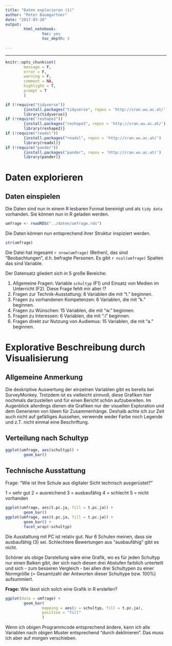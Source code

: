 ```yaml
---
title: "Daten explorieren (1)"
author: "Peter Baumgartner"
date: "2017-03-20"
output: 
        html_notebook:
                toc: yes
                toc_depth: 3
                
---
```

***

```r
knitr::opts_chunk$set(
        message = F,
        error = F,
        warning = F,
        comment = NA,
        highlight = T,
        prompt = T
        )

if (!require("tidyverse")) 
        {install.packages("tidyverse", repos = 'http://cran.wu.ac.at/')
        library(tidyverse)}
if (!require("reshape2"))
        {install.packages("reshape2", repos = 'http://cran.wu.ac.at/')
        library(reshape2)}
if (!require("readxl"))
        {install.packages("readxl", repos = 'http://cran.wu.ac.at/')
        library(readxl)}
if (!require("pander"))
        {install.packages("pander", repos = 'http://cran.wu.ac.at/')
        library(pander)}


```

# Daten explorieren

## Daten einspielen


Die Daten sind nun in einem R lesbaren Format bereinigt und als `tidy data` vorhanden. Sie können nun in R geladen werden.


```r
umfrage <- readRDS("../daten/umfrage.rds")

```

Die Daten können nun entsprechend ihrer Struktur inspiziert werden.

```r
str(umfrage)
```

Die Datei hat ingesamt `r nrow(umfrage)` (Reihen), das sind "Beobachtungen", d.h. befragte Personen. Es gibt `r ncol(umfrage)` Spalten das sind Variable.

Der Datensatz gliedert sich in 5 große Bereiche:

1. Allgemeine Fragen: Variable `schultyp` (F1) und Einsatz von Medien im Unterricht (F2). Diese Frage fehlt mir aber !?
2. Fragen zur Technik-Ausstattung: 8 Variablen die mit "t." beginnen. 
3. Fragen zu vorhandenen Kompetenzen: 6 Variablen, die mit "k." beginnen.
4. Fragen zu Wünschen: 15 Variablen, die mit "w." beginnen.
5. Fragen zu Interessen: 6 Variablen, die mit ".i" beginnen.
6. Fragen direkt zur Nutzung von Audiemus: 15 Variablen, die mit "a." beginnen.

# Explorative Beschreibung durch Visualisierung

## Allgemeine Anmerkung
Die deskriptive Auswertung der einzelnen Variablen gibt es bereits bei SurveyMonkey. Trotzdem ist es vielleicht sinnvoll, diese Grafiken hier nochmals darzustellen und für einen Bericht schön aufzubereiten. Im Augenblick allerdings dienen die Grafiken nur der visuellen Exploration und dem Generieren von Ideen für Zusammenhänge. Deshalb achte ich zur Zeit auch nicht auf gefälliges Aussehen, verwende weder Farbe noch Legende und z.T. nicht einmal eine Beschriftung.

## Verteilung nach Schultyp

```r
ggplot(umfrage, aes(schultyp)) +
        geom_bar()
```

## Technische Ausstattung

Frage: "Wie ist Ihre Schule aus digitaler Sicht technisch ausgerüstet?"

1 = sehr gut
2 = ausreichend
3 = ausbaufähig
4 = schlecht
5 = nicht vorhanden

```r
ggplot(umfrage, aes(t.pc.ja, fill = t.pc.ja)) +
        geom_bar()
ggplot(umfrage, aes(t.pc.ja, fill = t.pc.ja)) +
        geom_bar() +
        facet_wrap(~schultyp)
```
Die Ausstattung mit PC ist relativ gut. Nur 6 Schulen meinen, dass sie ausbaufähig (3) sei. Schlechtere Bewertungen aus "ausbaufähig" gibt es nicht.

Schöner als obige Darstellung wäre eine Grafik, wo es für jeden Schultyp nur einen Balken gibt, der sich nach diesen drei Abstufen farblich unterteilt und sich - zum besseren Vergleich - bei allen drei Schultypen zu einer Normgröße (= Gesamtzahl der Antworten dieser Schultype bzw. 100%) aufsummiert. 

**Frage:** Wie lässt sich solch eine Grafik in R erstellen?

```r
ggplot(data = umfrage) +
        geom_bar(
                mapping = aes(x = schultyp, fill = t.pc.ja),
                position = "fill"
                )
```
Wenn ich obigen Programmcode entsprechend ändere, kann ich alle Variablen nach obigen Muster entsprechend "durch deklinieren". Das muss ich aber auf morgen verschieben.
